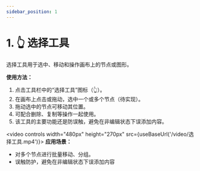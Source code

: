 ```yaml
---
sidebar_position: 1
---
```


# 1. 👆 选择工具


选择工具用于选中、移动和操作画布上的节点或图形。

**使用方法：**

1. 点击工具栏中的“选择工具”图标（👆）。
2. 在画布上点击或拖动，选中一个或多个节点（待实现）。
3. 拖动选中的节点可移动其位置。
4. 可配合删除、复制等操作一起使用。
5. 该工具的主要功能还是防误触，避免在非编辑状态下误添加内容。

<video controls width="480px" height="270px" src={useBaseUrl('/video/选择工具.mp4')}></video>
**应用场景：**

- 对多个节点进行批量移动、分组。
- 误触防护，避免在非编辑状态下误添加内容